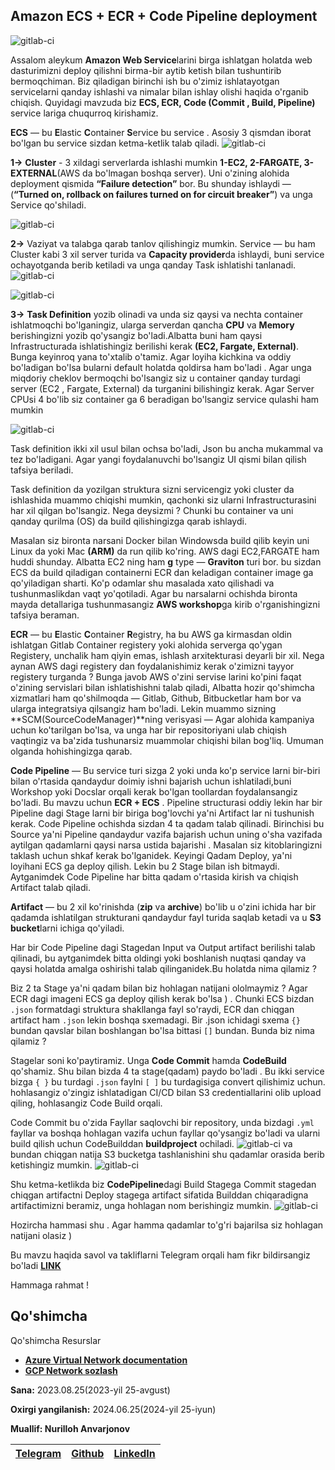 
## Amazon ECS + ECR + Code Pipeline deployment

![gitlab-ci](https://raw.githubusercontent.com/devops-journey-uz/assets/main/images/tutorials/cloud/aws-ecs-ecr/banner.png)

Assalom aleykum
**Amazon Web Service**larini birga ishlatgan holatda web dasturimizni deploy qilishni birma-bir aytib ketish bilan tushuntirib bermoqchiman. Biz qiladigan birinchi ish bu o'zimiz ishlatayotgan servicelarni qanday ishlashi va nimalar bilan ishlay olishi haqida o'rganib chiqish. Quyidagi mavzuda biz **ECS, ECR, Code (Commit , Build, Pipeline)** service lariga chuqurroq kirishamiz.

**ECS** — bu **E**lastic **C**ontainer **S**ervice bu service . Asosiy 3 qismdan iborat bo'lgan bu service sizdan ketma-ketlik talab qiladi.
![gitlab-ci](https://raw.githubusercontent.com/devops-journey-uz/assets/main/images/tutorials/cloud/aws-ecs-ecr/1.webp)

**1->** **Cluster** - 3 xildagi serverlarda ishlashi mumkin **1-EC2, 2-FARGATE, 3-EXTERNAL**(AWS da bo'lmagan boshqa server). Uni o'zining alohida deployment qismida **“Failure detection”** bor. Bu shunday ishlaydi — (**“Turned on, rollback on failures turned on for circuit breaker”**) va unga Service qo'shiladi.

![gitlab-ci](https://raw.githubusercontent.com/devops-journey-uz/assets/main/images/tutorials/cloud/aws-ecs-ecr/2.webp)

**2->** Vaziyat va talabga qarab tanlov qilishingiz mumkin. Service — bu ham Cluster kabi 3 xil server turida va **Capacity provider**da ishlaydi, buni service ochayotganda berib ketiladi va unga qanday Task ishlatishi tanlanadi.
![gitlab-ci](https://raw.githubusercontent.com/devops-journey-uz/assets/main/images/tutorials/cloud/aws-ecs-ecr/3.webp)

![gitlab-ci](https://raw.githubusercontent.com/devops-journey-uz/assets/main/images/tutorials/cloud/aws-ecs-ecr/4.webp)

**3->** **Task Definition** yozib olinadi va unda siz qaysi va nechta container ishlatmoqchi bo'lganingiz, ularga serverdan qancha **CPU** va **Memory** berishingizni yozib qo'ysangiz bo'ladi.Albatta buni ham qaysi Infrastructurada ishlatishingiz berilishi kerak **(EC2, Fargate, External)**. Bunga keyinroq yana to'xtalib o'tamiz. Agar loyiha kichkina va oddiy bo'ladigan bo'lsa bularni default holatda qoldirsa ham bo'ladi . Agar unga miqdoriy cheklov bermoqchi bo'lsangiz siz u container qanday turdagi server (EC2 , Fargate, External) da turganini bilishingiz kerak. Agar Server CPUsi 4 bo'lib siz container ga 6 beradigan bo'lsangiz service qulashi ham mumkin

![gitlab-ci](https://raw.githubusercontent.com/devops-journey-uz/assets/main/images/tutorials/cloud/aws-ecs-ecr/5.webp)

Task definition ikki xil usul bilan ochsa bo'ladi, Json bu ancha mukammal va tez bo'ladigani. Agar yangi foydalanuvchi bo'lsangiz UI qismi bilan qilish tafsiya beriladi.

Task definition da yozilgan struktura sizni servicengiz yoki cluster da ishlashida muammo chiqishi mumkin, qachonki siz ularni Infrastructurasini har xil qilgan bo'lsangiz. Nega deysizmi ? Chunki bu container va uni qanday qurilma (OS) da build qilishingizga qarab ishlaydi.

Masalan siz bironta narsani Docker bilan Windowsda build qilib keyin uni Linux da yoki Mac **(ARM)** da run qilib ko'ring. AWS dagi EC2,FARGATE ham huddi shunday. Albatta EC2 ning ham **g** type — **Graviton** turi bor. bu sizdan ECS da build qiladigan containerni ECR dan keladigan container image ga qo'yiladigan sharti. Ko'p odamlar shu masalada xato qilishadi va tushunmaslikdan vaqt yo'qotiladi. Agar bu narsalarni ochishda bironta mayda detallariga tushunmasangiz **AWS workshop**ga kirib o'rganishingizni tafsiya beraman.


**ECR** — bu **E**lastic **C**ontainer **R**egistry, ha bu AWS ga kirmasdan oldin ishlatgan Gitlab Container registery yoki alohida serverga qo'ygan Registery, unchalik ham qiyin emas, ishlash arxitekturasi deyarli bir xil. Nega aynan AWS dagi registery dan foydalanishimiz kerak o'zimizni tayyor registery turganda ? Bunga javob AWS o'zini servise larini ko'pini faqat o'zining servislari bilan ishlatishishni talab qiladi, Albatta hozir qo'shimcha xizmatlari ham qo'shilmoqda — Gitlab, Github, Bitbucketlar ham bor va ularga integratsiya qilsangiz ham bo'ladi. Lekin muammo sizning **SCM(SourceCodeManager)**ning verisyasi — Agar alohida kampaniya uchun ko'tarilgan bo'lsa, va unga har bir repositoriyani ulab chiqish vaqtingiz va ba'zida tushunarsiz muammolar chiqishi bilan bog'liq. Umuman olganda hohishingizga qarab.

**Code Pipeline** — Bu service turi sizga 2 yoki unda ko'p service larni bir-biri bilan o'rtasida qandaydur doimiy ishni bajarish uchun ishlatiladi,buni Workshop yoki Docslar orqali kerak bo'lgan toollardan foydalansangiz bo'ladi. Bu mavzu uchun **ECR + ECS** . Pipeline structurasi oddiy lekin har bir Pipeline dagi Stage larni bir biriga bog'lovchi ya'ni Artifact lar ni tushunish kerak. Code Pipeline ochishda sizdan 4 ta qadam talab qilinadi. Birinchisi bu Source ya'ni Pipeline qandaydur vazifa bajarish uchun uning o'sha vazifada aytilgan qadamlarni qaysi narsa ustida bajarishi . Masalan siz kitoblaringizni taklash uchun shkaf kerak bo'lganidek. Keyingi Qadam Deploy, ya'ni loyihani ECS ga deploy qilish. Lekin bu 2 Stage bilan ish bitmaydi. Aytganimdek Code Pipeline har bitta qadam o'rtasida kirish va chiqish Artifact talab qiladi.

**Artifact** — bu 2 xil ko'rinishda (**zip** va **archive**) bo'lib u o'zini ichida har bir qadamda ishlatilgan strukturani qandaydur fayl turida saqlab ketadi va u **S3 bucket**larni ichiga qo'yiladi.

Har bir Code Pipeline dagi Stagedan Input va Output artifact berilishi talab qilinadi, bu aytganimdek bitta oldingi yoki boshlanish nuqtasi qanday va qaysi holatda amalga oshirishi talab qilinganidek.Bu holatda nima qilamiz ?

Biz 2 ta Stage ya'ni qadam bilan biz hohlagan natijani ololmaymiz ? Agar ECR dagi imageni ECS ga deploy qilish kerak bo'lsa ) .
Chunki ECS bizdan `.json` formatdagi struktura shakllanga fayl so'raydi, ECR dan chiqgan artifact ham `.json` lekin boshqa sxemadagi. Bir .json ichidagi sxema `{}` bundan qavslar bilan boshlangan bo'lsa bittasi `[]` bundan. Bunda biz nima qilamiz ?

Stagelar soni ko'paytiramiz. Unga **Code Commit** hamda **CodeBuild** qo'shamiz. Shu bilan bizda 4 ta stage(qadam) paydo bo'ladi . Bu ikki service bizga `{ }` bu turdagi `.json` faylni `[ ]` bu turdagisiga convert qilishimiz uchun. hohlasangiz o'zingiz ishlatadigan CI/CD bilan S3 credentiallarini olib upload qiling, hohlasangiz Code Build orqali.

Code Commit bu o'zida Fayllar saqlovchi bir repository, unda bizdagi `.yml` fayllar va boshqa hohlagan vazifa uchun fayllar qo'ysangiz bo'ladi va ularni build qilish uchun CodeBuilddan **buildproject** ochiladi.
![gitlab-ci](https://raw.githubusercontent.com/devops-journey-uz/assets/main/images/tutorials/cloud/aws-ecs-ecr/6.webp)
va bundan chiqgan natija S3 bucketga tashlanishini shu qadamlar orasida berib ketishingiz mumkin.
![gitlab-ci](https://raw.githubusercontent.com/devops-journey-uz/assets/main/images/tutorials/cloud/aws-ecs-ecr/7.webp)

Shu ketma-ketlikda biz **CodePipeline**dagi Build Stagega Commit stagedan chiqgan artifactni Deploy stagega artifact sifatida Builddan chiqaradigna artifactimizni beramiz, unga hohlagan nom berishingiz mumkin.
![gitlab-ci](https://raw.githubusercontent.com/devops-journey-uz/assets/main/images/tutorials/cloud/aws-ecs-ecr/8.webp)

Hozircha hammasi shu . Agar hamma qadamlar to'g'ri bajarilsa siz hohlagan natijani olasiz )

Bu mavzu haqida savol va takliflarni Telegram orqali ham fikr bildirsangiz bo'ladi [**LINK**](https://t.me/nurilloh_an)

Hammaga rahmat !

## Qo'shimcha
<Callout type="info" emoji="">
Qo'shimcha Resurslar

 * [**Azure Virtual Network documentation**](https://learn.microsoft.com/en-us/azure/virtual-network/)
 * [**GCP Network sozlash**](https://devops-journey.uz/guides/cloud/gcp-network-sozlash)

**Sana:** 2023.08.25(2023-yil 25-avgust)

**Oxirgi yangilanish:** 2024.06.25(2024-yil 25-iyun)

**Muallif: Nurilloh Anvarjonov**

| [Telegram](https://t.me/nurilloh_anv) | [Github](https://github.com/nurilloh-an) | [LinkedIn](https://www.linkedin.com/in/nurilloh-anvarjonov/) |
| - | - | - |

</Callout>